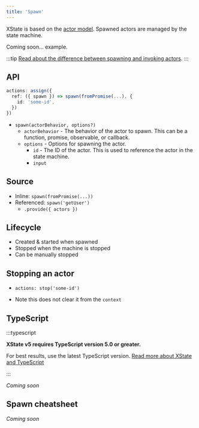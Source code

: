 ```yaml
---
title: 'Spawn'
---
```


XState is based on the [actor model](actors.mdx). Spawned actors are managed by the state machine.

Coming soon… example.

:::tip
[Read about the difference between spawning and invoking actors](actors.mdx#invoking-and-spawning-actors).
:::

## API

```ts
actions: assign({
  ref: ({ spawn }) => spawn(fromPromise(...), {
    id: 'some-id',
  })
})
```

- `spawn(actorBehavior, options?)`
  - `actorBehavior` - The behavior of the actor to spawn. This can be a function, promise, observable, or callback.
  - `options` - Options for spawning the actor.
    - `id` - The ID of the actor. This is used to reference the actor in the state machine.
    - `input`

## Source

- Inline: `spawn(fromPromise(...))`
- Referenced: `spawn('getUser')`
  - `.provide({ actors })`

## Lifecycle

- Created & started when spawned
- Stopped when the machine is stopped
- Can be manually stopped

## Stopping an actor

- `actions: stop('some-id')`

- Note this does not clear it from the `context`

## TypeScript

:::typescript

**XState v5 requires TypeScript version 5.0 or greater.** 

For best results, use the latest TypeScript version. [Read more about XState and TypeScript](typescript.mdx)

:::

_Coming soon_

## Spawn cheatsheet

_Coming soon_
